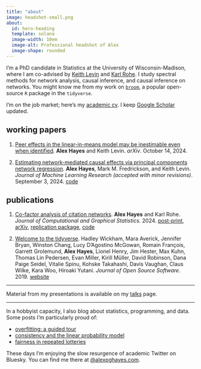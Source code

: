 ```yaml
---
title: "about"
image: headshot-small.png
about:
  id: hero-heading
  template: solana
  image-width: 10em
  image-alt: Professional headshot of Alex
  image-shape: rounded
---
```



:::{#hero-heading}

I'm a PhD candidate in Statistics at the University of Wisconsin-Madison, where I am co-advised by [Keith Levin](https://pages.stat.wisc.edu/~kdlevin/) and [Karl Rohe](http://pages.stat.wisc.edu/~karlrohe/). I study spectral methods for network analysis, causal inference, and causal inference on networks. You might know me from my work on [`broom`](https://broom.tidymodels.org/), a popular open-source `R` package in the `tidyverse`.

I'm on the job market; here's my [academic cv](academic-cv.pdf). I keep [Google Scholar](https://scholar.google.com/citations?hl=en&user=6g1T3WIAAAAJ) updated.

:::

## working papers

1. [Peer effects in the linear-in-means model may be inestimable even when identified](http://arxiv.org/abs/2410.10772). **Alex Hayes** and Keith Levin. *arXiv*. October 14, 2024.

1. [Estimating network-mediated causal effects via principal components network regression](http://arxiv.org/abs/2212.12041). **Alex Hayes**, Mark M. Fredrickson, and Keith Levin. *Journal of Machine Learning Research (accepted with minor revisions)*. September 3, 2024. [code](https://github.com/alexpghayes/latentnetmediate)

## publications

1. [Co-factor analysis of citation networks](http://www.tandfonline.com/10.1080/10618600.2024.2394464). **Alex Hayes** and Karl Rohe. *Journal of Computational and Graphical Statistics*. 2024. [post-print](./papers/cofactor-analysis-of-citation-networks-aom.pdf), [arXiv](https://arxiv.org/abs/2408.14604), [replication package](https://github.com/alexpghayes/citation-cofactoring-replication), [code](https://rohelab.github.io/fastadi/)

1. [Welcome to the tidyverse](https://joss.theoj.org/papers/10.21105/joss.01686). Hadley Wickham, Mara Averick, Jennifer Bryan, Winston Chang, Lucy D'Agostino McGowan, Romain François, Garrett Grolemund, **Alex Hayes**, Lionel Henry, Jim Hester, Max Kuhn, Thomas Lin Pedersen, Evan Miller, Kirill Müller, David Robinson, Dana Paige Seidel, Vitalie Spinu, Kohske Takahashi, Davis Vaughan, Claus Wilke, Kara Woo, Hiroaki Yutani. *Journal of Open Source Software*. 2019. [website](https://www.tidyverse.org/)

-----

Material from my presentations is available on my [talks](./talks/) page.

-----

In a hobbyist capacity, I also blog about statistics, programming, and data. Some posts I'm particularly proud of:

- [overfitting: a guided tour](./post/2020-01-06_overfitting-a-guide-tour/)
- [consistency and the linear probability model](./post/2019-08-31_consistency-and-the-linear-probability-model/)
- [fairness in repeated lotteries](./post/2024-06-09_repeated-lotteries/)

These days I'm enjoying the slow resurgence of academic Twitter on Bluesky. You can find me there at [@alexpghayes.com](https://bsky.app/profile/alexpghayes.com).

<!-- [schedule a meeting with me](https://calendly.com/alexpghayes) -->

<!-- - I have extensive experience with network data, causal inference, regression, embeddings and clustering. -->

<!-- - I excel at applied statistics, especially developing new methods to analyze complex data sets. -->

<!-- - I love to collaborate with social scientists and product teams on involved projects. -->

<!-- You can find my resume [here](./resume/). I'm currently based in Madison, WI. -->

<!-- - I'm particularly well-suited for roles as a statistician, research scientist, research software engineer, or data scientist. -->

<!-- I tend to focus on inference and uncertainty quantification (i.e., "how certain are we that this experiment caused a change") over prediction, but am open to both kinds of roles. For example, here's a short analysis  -->

<!-- - I am an experienced `R` package developer and open-source project maintainer. You might know me from my work on [`broom`](https://broom.tidymodels.org/), a popular open-source `R` package in the `tidyverse`. -->

<!-- - I enjoy writing and care a lot about explaining things clearly. I'm particularly proud of [this explanation of overfitting](./post/2020-01-06_overfitting-a-guide-tour/) and [this explanation of hypothesis testing](./post/2022-11-02-hypothesis-testing-by-example/). -->

<!-- - I have extensive experience with network data, causal inference, regression, embeddings and clustering. -->

<!-- - I excel at applied statistics, especially developing new methods to analyze complex data sets. -->

<!-- - I love to collaborate with social scientists and product teams on involved projects. -->

<!-- You can find my resume [here](./resume/). I'm currently based in Madison, WI. -->

<!-- - I'm particularly well-suited for roles as a statistician, research scientist, research software engineer, or data scientist. -->

<!-- I tend to focus on inference and uncertainty quantification (i.e., "how certain are we that this experiment caused a change") over prediction, but am open to both kinds of roles. For example, here's a short analysis  -->